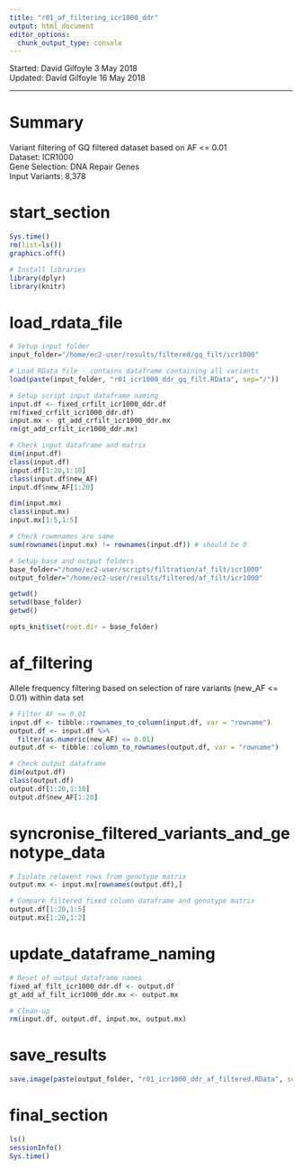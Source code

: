 ```yaml
---
title: "r01_af_filtering_icr1000_ddr"
output: html_document
editor_options: 
  chunk_output_type: console
---
```


Started: David Gilfoyle 3 May 2018  
Updated: David Gilfoyle 16 May 2018

---

# Summary

Variant filtering of GQ filtered dataset based on AF <= 0.01  
Dataset: ICR1000  
Gene Selection: DNA Repair Genes  
Input Variants: 8,378

# start_section

```r

Sys.time()
rm(list=ls())
graphics.off()

# Install libraries
library(dplyr)
library(knitr)

```

# load_rdata_file

```r

# Setup input folder
input_folder="/home/ec2-user/results/filtered/gq_filt/icr1000"

# Load RData file - contains dataframe containing all variants
load(paste(input_folder, "r01_icr1000_ddr_gq_filt.RData", sep="/"))

# Setup script input dataframe naming
input.df <- fixed_crfilt_icr1000_ddr.df
rm(fixed_crfilt_icr1000_ddr.df)
input.mx <- gt_add_crfilt_icr1000_ddr.mx
rm(gt_add_crfilt_icr1000_ddr.mx)

# Check input dataframe and matrix
dim(input.df)
class(input.df)
input.df[1:20,1:10]
class(input.df$new_AF)
input.df$new_AF[1:20]

dim(input.mx)
class(input.mx)
input.mx[1:5,1:5]

# Check rowmnames are same 
sum(rownames(input.mx) != rownames(input.df)) # should be 0

# Setup base and output folders
base_folder="/home/ec2-user/scripts/filtration/af_filt/icr1000"
output_folder="/home/ec2-user/results/filtered/af_filt/icr1000"

getwd()
setwd(base_folder)
getwd()

opts_knit$set(root.dir = base_folder)

```

# af_filtering

Allele frequency filtering based on selection of rare variants (new_AF <= 0.01) within data set

```r

# Filter AF <= 0.01
input.df <- tibble::rownames_to_column(input.df, var = "rowname")
output.df <- input.df %>% 
  filter(as.numeric(new_AF) <= 0.01)
output.df <- tibble::column_to_rownames(output.df, var = "rowname")

# Check output dataframe
dim(output.df)
class(output.df)
output.df[1:20,1:10]
output.df$new_AF[1:20]

```

# syncronise_filtered_variants_and_genotype_data 

```r

# Isolate relavent rows from genotype matrix
output.mx <- input.mx[rownames(output.df),]

# Compare filtered fixed column dataframe and genotype matrix
output.df[1:20,1:5]
output.mx[1:20,1:2]

```

# update_dataframe_naming

```r

# Reset of output dataframe names
fixed_af_filt_icr1000_ddr.df <- output.df
gt_add_af_filt_icr1000_ddr.mx <- output.mx

# Clean-up
rm(input.df, output.df, input.mx, output.mx)

```

# save_results

```r

save.image(paste(output_folder, "r01_icr1000_ddr_af_filtered.RData", sep="/"))

```

# final_section

```r

ls()
sessionInfo()
Sys.time()

```

